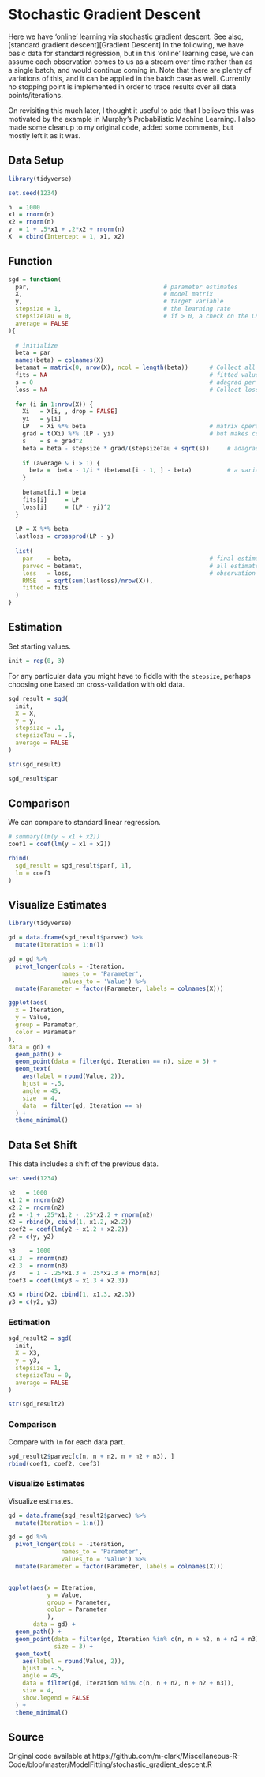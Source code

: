 # Stochastic Gradient Descent

Here we have 'online' learning via stochastic gradient descent.  See also, [standard 
gradient descent][Gradient Descent] In the following, we have basic data 
for standard regression, but in this 'online' learning case, we can assume 
each observation comes to us as a stream over time rather than as a single 
batch, and would continue coming in.  Note that there are plenty of variations
of this, and it can be applied in the batch case as well.  Currently no 
stopping point is implemented in order to trace results over all data
points/iterations.

On revisiting this much later, I thought it useful to add that I believe this
was motivated by the example in Murphy's Probabilistic Machine Learning.  I
also made some cleanup to my original code, added some comments, but mostly
left it as it was.


## Data Setup

```r
library(tidyverse)

set.seed(1234)

n  = 1000
x1 = rnorm(n)
x2 = rnorm(n)
y  = 1 + .5*x1 + .2*x2 + rnorm(n)
X  = cbind(Intercept = 1, x1, x2)
```




## Function

```r
sgd = function(
  par,                                      # parameter estimates
  X,                                        # model matrix
  y,                                        # target variable
  stepsize = 1,                             # the learning rate
  stepsizeTau = 0,                          # if > 0, a check on the LR at early iterations
  average = FALSE
){
  
  # initialize
  beta = par
  names(beta) = colnames(X)
  betamat = matrix(0, nrow(X), ncol = length(beta))      # Collect all estimates
  fits = NA                                              # fitted values
  s = 0                                                  # adagrad per parameter learning rate adjustment
  loss = NA                                              # Collect loss at each point
  
  for (i in 1:nrow(X)) {
    Xi   = X[i, , drop = FALSE]
    yi   = y[i]
    LP   = Xi %*% beta                                   # matrix operations not necessary, 
    grad = t(Xi) %*% (LP - yi)                           # but makes consistent with the  standard gd
    s    = s + grad^2
    beta = beta - stepsize * grad/(stepsizeTau + sqrt(s))     # adagrad approach
    
    if (average & i > 1) {
      beta =  beta - 1/i * (betamat[i - 1, ] - beta)          # a variation
    } 
    
    betamat[i,] = beta
    fits[i]     = LP
    loss[i]     = (LP - yi)^2
  }
  
  LP = X %*% beta
  lastloss = crossprod(LP - y)
  
  list(
    par    = beta,                                       # final estimates
    parvec = betamat,                                    # all estimates
    loss   = loss,                                       # observation level loss
    RMSE   = sqrt(sum(lastloss)/nrow(X)),
    fitted = fits
  )
}
```




## Estimation


Set starting values.

```r
init = rep(0, 3)
```

For any particular data you might have to fiddle with the `stepsize`, perhaps
choosing one based on cross-validation with old data.

```r
sgd_result = sgd(
  init,
  X = X,
  y = y,
  stepsize = .1,
  stepsizeTau = .5,
  average = FALSE
)

str(sgd_result)

sgd_result$par
```



## Comparison

We can compare to standard linear regression.

```r
# summary(lm(y ~ x1 + x2))
coef1 = coef(lm(y ~ x1 + x2))

rbind(
  sgd_result = sgd_result$par[, 1],
  lm = coef1
)
```




## Visualize Estimates


```r
library(tidyverse)

gd = data.frame(sgd_result$parvec) %>% 
  mutate(Iteration = 1:n())

gd = gd %>%
  pivot_longer(cols = -Iteration,
               names_to = 'Parameter',
               values_to = 'Value') %>%
  mutate(Parameter = factor(Parameter, labels = colnames(X)))

ggplot(aes(
  x = Iteration,
  y = Value,
  group = Parameter,
  color = Parameter
),
data = gd) +
  geom_path() +
  geom_point(data = filter(gd, Iteration == n), size = 3) +
  geom_text(
    aes(label = round(Value, 2)),
    hjust = -.5,
    angle = 45,
    size  = 4,
    data  = filter(gd, Iteration == n)
  ) +
  theme_minimal()
```





## Data Set Shift

This data includes a shift of the previous data.

```r
set.seed(1234)

n2   = 1000
x1.2 = rnorm(n2)
x2.2 = rnorm(n2)
y2 = -1 + .25*x1.2 - .25*x2.2 + rnorm(n2)
X2 = rbind(X, cbind(1, x1.2, x2.2))
coef2 = coef(lm(y2 ~ x1.2 + x2.2))
y2 = c(y, y2)

n3    = 1000
x1.3  = rnorm(n3)
x2.3  = rnorm(n3)
y3    = 1 - .25*x1.3 + .25*x2.3 + rnorm(n3)
coef3 = coef(lm(y3 ~ x1.3 + x2.3))

X3 = rbind(X2, cbind(1, x1.3, x2.3))
y3 = c(y2, y3)

```





### Estimation

```r
sgd_result2 = sgd(
  init,
  X = X3,
  y = y3,
  stepsize = 1,
  stepsizeTau = 0,
  average = FALSE
)

str(sgd_result2)
```

### Comparison

Compare with `lm` for each data part.

```r
sgd_result2$parvec[c(n, n + n2, n + n2 + n3), ]
rbind(coef1, coef2, coef3)
```


### Visualize Estimates

Visualize estimates.

```r
gd = data.frame(sgd_result2$parvec) %>% 
  mutate(Iteration = 1:n())

gd = gd %>% 
  pivot_longer(cols = -Iteration,
               names_to = 'Parameter', 
               values_to = 'Value') %>% 
  mutate(Parameter = factor(Parameter, labels = colnames(X)))


ggplot(aes(x = Iteration,
           y = Value,
           group = Parameter,
           color = Parameter
           ),
       data = gd) +
  geom_path() +
  geom_point(data = filter(gd, Iteration %in% c(n, n + n2, n + n2 + n3)),
             size = 3) +
  geom_text(
    aes(label = round(Value, 2)),
    hjust = -.5,
    angle = 45,
    data = filter(gd, Iteration %in% c(n, n + n2, n + n2 + n3)),
    size = 4,
    show.legend = FALSE
  ) +
  theme_minimal()
```






## Source

Original code available at https://github.com/m-clark/Miscellaneous-R-Code/blob/master/ModelFitting/stochastic_gradient_descent.R
